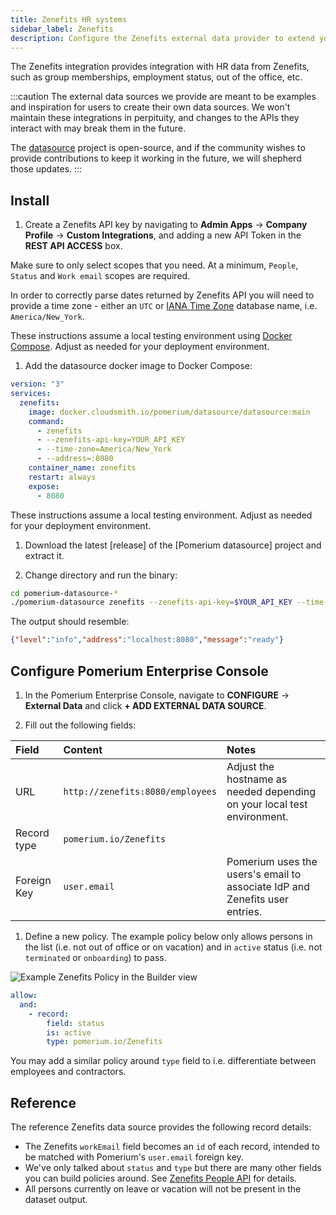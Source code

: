 ```yaml
---
title: Zenefits HR systems
sidebar_label: Zenefits
description: Configure the Zenefits external data provider to extend your access policies.
---
```



The Zenefits integration provides integration with HR data from Zenefits, such as group memberships, employment status, out of the office, etc.

:::caution
The external data sources we provide are meant to be examples and inspiration for users to create their own data sources. We won't maintain these integrations in perpituity, and changes to the APIs they interact with may break them in the future.

The [datasource](https://github.com/pomerium/datasource) project is open-source, and if the community wishes to provide contributions to keep it working in the future, we will shepherd those updates.
:::

## Install

1. Create a Zenefits API key by navigating to **Admin Apps** → **Company Profile** → **Custom Integrations**, and adding a new API Token in the **REST API ACCESS** box. 

  Make sure to only select scopes that you need. At a minimum, `People`, `Status` and `Work email` scopes are required. 

In order to correctly parse dates returned by Zenefits API you will need to provide a time zone - either an `UTC` or [IANA Time Zone] database name, i.e. `America/New_York`. 

<Tabs>
<TabItem value="cloudsmith" label="Docker Compose">

These instructions assume a local testing environment using [Docker Compose]. Adjust as needed for your deployment environment.

1. Add the datasource docker image to Docker Compose:

```yaml showLineNumbers
version: "3"
services:
  zenefits:
    image: docker.cloudsmith.io/pomerium/datasource/datasource:main
    command:
      - zenefits
      - --zenefits-api-key=YOUR_API_KEY
      - --time-zone=America/New_York
      - --address=:8080
    container_name: zenefits
    restart: always
    expose:
      - 8080
```
</TabItem>

<TabItem value="binary" label="Binary">

These instructions assume a local testing environment. Adjust as needed for your deployment environment.

1. Download the latest [release] of the [Pomerium datasource] project and extract it.

1. Change directory and run the binary:

  ```sh
  cd pomerium-datasource-*
  ./pomerium-datasource zenefits --zenefits-api-key=$YOUR_API_KEY --time-zone=America/New_York
  ```

  The output should resemble:

  ```json
  {"level":"info","address":"localhost:8080","message":"ready"}
  ```

</TabItem>
</Tabs>

## Configure Pomerium Enterprise Console

1. In the Pomerium Enterprise Console, navigate to **CONFIGURE** → **External Data** and click **+ ADD EXTERNAL DATA SOURCE**.

1. Fill out the following fields:

  | Field       | Content                          | Notes                                                                     |
  | :---------- | :------------------------------- | :------------------------------------------------------------------------ |
  | URL         | `http://zenefits:8080/employees` | Adjust the hostname as needed depending on your local test environment.   |
  | Record type | `pomerium.io/Zenefits`           |                                                                           |
  | Foreign Key | `user.email`                     | Pomerium uses the users's email to associate IdP and Zenefits user entries. |

1. Define a new policy. The example policy below only allows persons in the list (i.e. not out of office or on vacation) and in `active` status (i.e. not `terminated` or `onboarding`) to pass. 

  <Tabs>
  <TabItem value="builder" label="Builder">

  ![Example Zenefits Policy in the Builder view](./img/zenefits-policy.png)

  </TabItem>
  <TabItem value="editor" label="Editor">

  ```yaml showLineNumbers
  allow:
    and:
      - record:
          field: status
          is: active
          type: pomerium.io/Zenefits
  ```

  </TabItem>
  </Tabs>

You may add a similar policy around `type` field to i.e. differentiate between employees and contractors. 

## Reference

The reference Zenefits data source provides the following record details:

- The Zenefits `workEmail` field becomes an `id` of each record, intended to be matched with Pomerium's `user.email` foreign key.
- We've only talked about `status` and `type` but there are many other fields you can build policies around. See [Zenefits People API] for details. 
- All persons currently on leave or vacation will not be present in the dataset output.

[datasource]: https://github.com/pomerium/pomerium
[Docker Compose]: https://docs.docker.com/compose/
[IANA Time Zone]: https://www.iana.org/time-zones
[Zenefits People API]: https://developers.zenefits.com/docs/people
